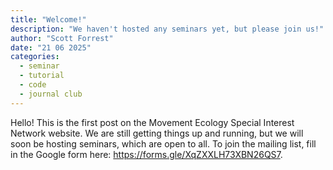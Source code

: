 ```yaml
---
title: "Welcome!"
description: "We haven't hosted any seminars yet, but please join us!"
author: "Scott Forrest"
date: "21 06 2025"
categories:
  - seminar
  - tutorial
  - code
  - journal club
---
```


Hello! This is the first post on the Movement Ecology Special Interest Network website. We are still getting things up and running, but we will soon be hosting seminars, which are open to all. To join the mailing list, fill in the Google form here: [https://forms.gle/XqZXXLH73XBN26QS7](https://forms.gle/XqZXXLH73XBN26QS7).